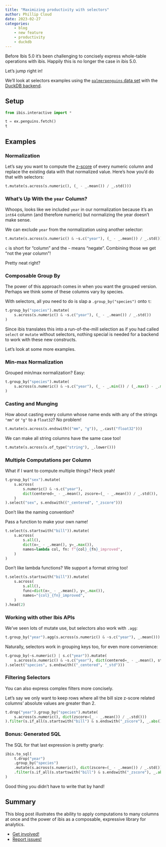 ```yaml
---
title: "Maximizing productivity with selectors"
author: Phillip Cloud
date: 2023-02-27
categories:
    - blog
    - new feature
    - productivity
    - duckdb
---
```


Before Ibis 5.0 it's been challenging to concisely express whole-table
operations with ibis. Happily this is no longer the case in ibis 5.0.

Let's jump right in!

We'll look at selectors examples using the [`palmerpenguins` data
set](https://allisonhorst.github.io/palmerpenguins/) with the [DuckDB
backend](../../backends/duckdb.qmd).

## Setup

```python
from ibis.interactive import *

t = ex.penguins.fetch()
t
```

## Examples

### Normalization

Let's say you want to compute the
[z-score](https://en.wikipedia.org/wiki/Standard_score) of every numeric column
and replace the existing data with that normalized value. Here's how you'd do
that with selectors:

```python
t.mutate(s.across(s.numeric(), (_ - _.mean()) / _.std()))
```

### What's Up With the `year` Column?

Whoops, looks like we included `year` in our normalization because it's an
`int64` column (and therefore numeric) but normalizing the year doesn't make
sense.

We can exclude `year` from the normalization using another selector:

```python
t.mutate(s.across(s.numeric() & ~s.c("year"), (_ - _.mean()) / _.std()))
```

`c` is short for "column" and the `~` means "negate". Combining those we get "not the year column"!

Pretty neat right?

### Composable Group By

The power of this approach comes in when you want the grouped version. Perhaps
we think some of these columns vary by species.

With selectors, all you need to do is slap a `.group_by("species")` onto `t`:

```python
t.group_by("species").mutate(
    s.across(s.numeric() & ~s.c("year"), (_ - _.mean()) / _.std())
)
```

Since ibis translates this into a run-of-the-mill selection as if you had
called `select` or `mutate` without selectors, nothing special is needed for a
backend to work with these new constructs.

Let's look at some more examples.

### Min-max Normalization

Grouped min/max normalization? Easy:

```python
t.group_by("species").mutate(
    s.across(s.numeric() & ~s.c("year"), (_ - _.min()) / (_.max() - _.min()))
)
```

### Casting and Munging

How about casting every column whose name ends with any of the strings `"mm"`
or `"g"` to a `float32`? No problem!

```python
t.mutate(s.across(s.endswith(("mm", "g")), _.cast("float32")))
```

We can make all string columns have the same case too!

```python
t.mutate(s.across(s.of_type("string"), _.lower()))
```

### Multiple Computations per Column

What if I want to compute multiple things? Heck yeah!

```python
t.group_by("sex").mutate(
    s.across(
        s.numeric() & ~s.c("year"),
        dict(centered=_ - _.mean(), zscore=(_ - _.mean()) / _.std()),
    )
).select("sex", s.endswith(("_centered", "_zscore")))
```

Don't like the naming convention?

Pass a function to make your own name!

```python
t.select(s.startswith("bill")).mutate(
    s.across(
        s.all(),
        dict(x=_ - _.mean(), y=_.max()),
        names=lambda col, fn: f"{col}_{fn}_improved",
    )
)
```

Don't like lambda functions? We support a format string too!

```python
t.select(s.startswith("bill")).mutate(
    s.across(
        s.all(),
        func=dict(x=_ - _.mean(), y=_.max()),
        names="{col}_{fn}_improved",
    )
).head(2)
```

### Working with other Ibis APIs

We've seen lots of mutate use, but selectors also work with `.agg`:

```python
t.group_by("year").agg(s.across(s.numeric() & ~s.c("year"), _.mean())).order_by("year")
```

Naturally, selectors work in grouping keys too, for even more convenience:

```python
t.group_by(~s.numeric() | s.c("year")).mutate(
    s.across(s.numeric() & ~s.c("year"), dict(centered=_ - _.mean(), std=_.std()))
).select("species", s.endswith(("_centered", "_std")))
```

### Filtering Selectors

You can also express complex filters more concisely.

Let's say we only want to keep rows where all the bill size z-score related
columns' absolute values are greater than 2.

```python
t.drop("year").group_by("species").mutate(
    s.across(s.numeric(), dict(zscore=(_ - _.mean()) / _.std()))
).filter(s.if_all(s.startswith("bill") & s.endswith("_zscore"), _.abs() > 2))
```

### Bonus: Generated SQL

The SQL for that last expression is pretty gnarly:

```python
ibis.to_sql(
    t.drop("year")
    .group_by("species")
    .mutate(s.across(s.numeric(), dict(zscore=(_ - _.mean()) / _.std())))
    .filter(s.if_all(s.startswith("bill") & s.endswith("_zscore"), _.abs() > 2))
)
```

Good thing you didn't have to write that by hand!

## Summary

This blog post illustrates the ability to apply computations to many columns at
once and the power of ibis as a composable, expressive library for analytics.

- [Get involved!](../../contribute/index.md)
- [Report issues!](https://github.com/ibis-project/ibis/issues/new/choose)
